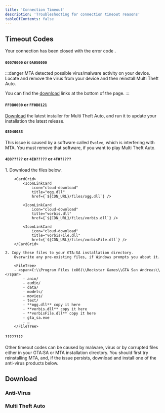 ```yaml
---
title: 'Connection Timeout'
description: 'Troubleshooting for connection timeout reasons'
tableOfContents: false
---
```



## Timeout Codes

Your connection has been closed with the error code <code><QueryParameter name="neterrorcode" placeholder="not provided" /></code>.

#### `00070000` or `0A050000`

:::danger
MTA detected possible virus/malware activity on your device.  
Locate and remove the virus from your device and then reinstall Multi Theft Auto.

You can find the [download](#download) links at the bottom of the page.
:::

#### `FF0B0000` or `FF0B0121`

[Download](#download) the latest installer for Multi Theft Auto, and run it to update
your installation the latest release.

#### `03040033`

This issue is caused by a software called `Evolve`, which is interfering with MTA.
You must remove that software, if you want to play Multi Theft Auto.

#### `4D0?????` or `4E0?????` or `4F0?????`

<Steps>
    1. Download the files below.

        <CardGrid>
            <IconLinkCard
                icon="cloud-download"
                title="ogg.dll"
                href={`${CDN_URL}/files/ogg.dll`} />

            <IconLinkCard
                icon="cloud-download"
                title="vorbis.dll"
                href={`${CDN_URL}/files/vorbis.dll`} />

            <IconLinkCard
                icon="cloud-download"
                title="vorbisFile.dll"
                href={`${CDN_URL}/files/vorbisFile.dll`} />
        </CardGrid>

    2. Copy these files to your GTA:SA installation directory.
        Overwrite any pre-existing files, if Windows prompts you about it.

        <FileTree>
        - <span>C:\\Program Files (x86)\\Rockstar Games\\GTA San Andreas\\</span>
            - anim/
            - audio/
            - data/
            - models/
            - movies/
            - text/
            - **ogg.dll** copy it here
            - **vorbis.dll** copy it here
            - **vorbisFile.dll** copy it here
            - gta_sa.exe
            - …
        </FileTree>
</Steps>

#### `????????`

Other timeout codes can be caused by malware, virus or by corrupted files either in your GTA:SA or MTA installation directory. You should first try reinstalling MTA, and, if the issue persists, download and install one of the anti-virus products below.

## Download

### Anti-Virus
<AntiVirusDownload />

### Multi Theft Auto
<ClientDownload />
